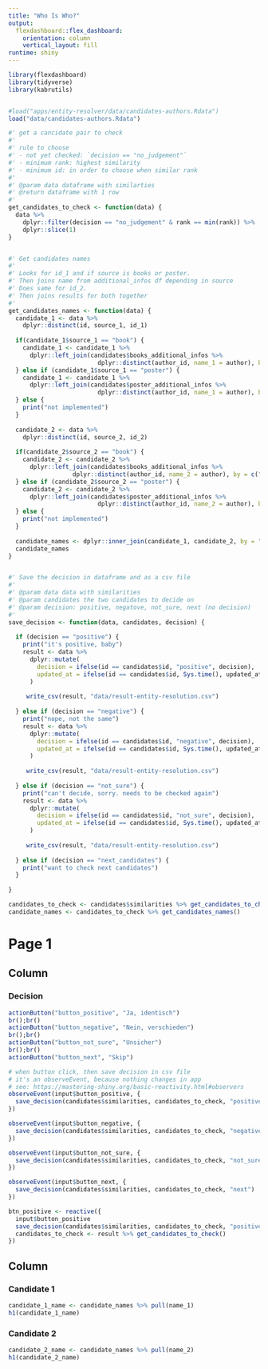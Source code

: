 ```yaml
---
title: "Who Is Who?"
output: 
  flexdashboard::flex_dashboard:
    orientation: column
    vertical_layout: fill
runtime: shiny
---
```


```r
library(flexdashboard)
library(tidyverse)
library(kabrutils)


#load("apps/entity-resolver/data/candidates-authors.Rdata")
load("data/candidates-authors.Rdata")

```



```r


#' get a cancidate pair to check
#' 
#' rule to choose
#' - not yet checked: `decision == "no_judgement"`
#' - minimum rank: highest similarity
#' - minimum id: in order to choose when similar rank
#' 
#' @param data dataframe with similarties
#' @return dataframe with 1 row
#' 
get_candidates_to_check <- function(data) {
  data %>% 
    dplyr::filter(decision == "no_judgement" & rank == min(rank)) %>% 
    dplyr::slice(1)
}


#' Get candidates names
#' 
#' Looks for id_1 and if source is books or poster. 
#' Then joins name from additional_infos df depending in source
#' Does same for id_2.
#' Then joins results for both together
#' 
get_candidates_names <- function(data) {
  candidate_1 <- data %>% 
    dplyr::distinct(id, source_1, id_1)
  
  if(candidate_1$source_1 == "book") {
    candidate_1 <- candidate_1 %>% 
      dplyr::left_join(candidates$books_additional_infos %>% 
                         dplyr::distinct(author_id, name_1 = author), by = c("id_1" = "author_id"))
  } else if (candidate_1$source_1 == "poster") { 
    candidate_1 <- candidate_1 %>% 
      dplyr::left_join(candidates$poster_additional_infos %>% 
                         dplyr::distinct(author_id, name_1 = author), by = c("id_1" = "author_id"))
  } else {
    print("not implemented")
  }
  
  candidate_2 <- data %>% 
    dplyr::distinct(id, source_2, id_2)
  
  if(candidate_2$source_2 == "book") {
    candidate_2 <- candidate_2 %>% 
      dplyr::left_join(candidates$books_additional_infos %>% 
                  dplyr::distinct(author_id, name_2 = author), by = c("id_2" = "author_id"))
  } else if (candidate_2$source_2 == "poster") { 
    candidate_2 <- candidate_2 %>% 
      dplyr::left_join(candidates$poster_additional_infos %>% 
                         dplyr::distinct(author_id, name_2 = author), by = c("id_2" = "author_id"))
  } else {
    print("not implemented")
  }
  
  candidate_names <- dplyr::inner_join(candidate_1, candidate_2, by = "id")
  candidate_names
}


#' Save the decision in dataframe and as a csv file
#'
#' @param data data with similarities
#' @param candidates the two candidates to decide on
#' @param decision: positive, negatove, not_sure, next (no decision)
#' 
save_decision <- function(data, candidates, decision) {
  
  if (decision == "positive") {
    print("it's positive, baby")
    result <- data %>%
      dplyr::mutate(
        decision = ifelse(id == candidates$id, "positive", decision),
        updated_at = ifelse(id == candidates$id, Sys.time(), updated_at)
      )
    
     write_csv(result, "data/result-entity-resolution.csv")
     
  } else if (decision == "negative") {
    print("nope, not the same")
    result <- data %>%
      dplyr::mutate(
        decision = ifelse(id == candidates$id, "negative", decision),
        updated_at = ifelse(id == candidates$id, Sys.time(), updated_at)
      )
    
     write_csv(result, "data/result-entity-resolution.csv")
     
  } else if (decision == "not_sure") {
    print("can't decide, sorry. needs to be checked again")
    result <- data %>%
      dplyr::mutate(
        decision = ifelse(id == candidates$id, "not_sure", decision),
        updated_at = ifelse(id == candidates$id, Sys.time(), updated_at)
      )
    
     write_csv(result, "data/result-entity-resolution.csv")
     
  } else if (decision == "next_candidates") {
    print("want to check next candidates")
  }
  
}
```


```r
candidates_to_check <- candidates$similarities %>% get_candidates_to_check()
candidate_names <- candidates_to_check %>% get_candidates_names()
```

<!-- Sidebar {.sidebar} -->
<!-- ===================================== -->

<!-- ```{r} -->
<!-- # shiny inputs defined here -->
<!-- ``` -->

Page 1
=====================================  

Column {data-width=30%}
-------------------------------------

### Decision

```r
actionButton("button_positive", "Ja, identisch")
br();br()
actionButton("button_negative", "Nein, verschieden")
br();br()
actionButton("button_not_sure", "Unsicher")
br();br()
actionButton("button_next", "Skip")
```

```r

# when button click, then save decision in csv file
# it's an observeEvent, because nothing changes in app
# see: https://mastering-shiny.org/basic-reactivity.html#observers
observeEvent(input$button_positive, {
  save_decision(candidates$similarities, candidates_to_check, "positive")
})

observeEvent(input$button_negative, {
  save_decision(candidates$similarities, candidates_to_check, "negative")
})

observeEvent(input$button_not_sure, {
  save_decision(candidates$similarities, candidates_to_check, "not_sure")
})

observeEvent(input$button_next, {
  save_decision(candidates$similarities, candidates_to_check, "next")
})
```


```r
btn_positive <- reactive({
  input$button_positive
  save_decision(candidates$similarities, candidates_to_check, "positive")
  candidates_to_check <- result %>% get_candidates_to_check()
})

```


Column {data-width=70%}
-------------------------------------

### Candidate 1
    
```r
candidate_1_name <- candidate_names %>% pull(name_1)
h1(candidate_1_name)
```
   
### Candidate 2
    
```r
candidate_2_name <- candidate_names %>% pull(name_2)
h1(candidate_2_name)
```


<!-- Page 2 -->
<!-- =====================================      -->

<!-- ### Chart 2 -->

<!-- ```{r} -->
<!-- ``` -->
